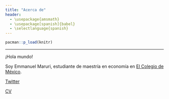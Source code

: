 ```yaml
---
title: "Acerca de"
header:
  - \usepackage{amsmath}
  - \usepackage[spanish]{babel}
  - \selectlanguage{spanish}
---
```

```r
pacman::p_load(knitr)
```
---

¡Hola mundo!

Soy Emmanuel Maruri, estudiante de maestría en economía en [El Colegio de México](https://www.colmex.mx/). 

[Twitter](https://twitter.com/maruri_ec)

[CV](EMaruri_cv_en_mar_20.pdf){width=500px}